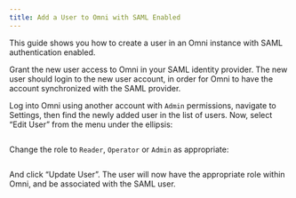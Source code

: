 ```yaml
---
title: Add a User to Omni with SAML Enabled
---
```


This guide shows you how to create a user in an Omni instance with SAML authentication enabled.

Grant the new user access to Omni in your SAML identity provider. The new user should login to the new user account, in order for Omni to have the account synchronized with the SAML provider.

Log into Omni using another account with `Admin` permissions, navigate to Settings, then find the newly added user in the list of users. Now, select “Edit User” from the menu under the ellipsis:

<img src="./images/settings-user.png" alt=""/>

Change the role to `Reader`, `Operator` or `Admin` as appropriate:

<img src="./images/role-reader.png" alt=""/>

And click “Update User”. The user will now have the appropriate role within Omni, and be associated with the SAML user.
